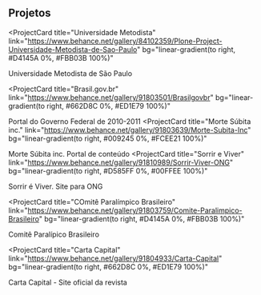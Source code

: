 ## Projetos

<ProjectCard
  title="Universidade Metodista"
  link="https://www.behance.net/gallery/84102359/Plone-Project-Universidade-Metodista-de-Sao-Paulo"
  bg="linear-gradient(to right, #D4145A 0%, #FBB03B 100%)"
>
Universidade Metodista de São Paulo
</ProjectCard>


<ProjectCard
  title="Brasil.gov.br"
  link="https://www.behance.net/gallery/91803501/Brasilgovbr"
  bg="linear-gradient(to right, #662D8C 0%, #ED1E79 100%)"
>
  Portal do Governo Federal de 2010-2011
</ProjectCard>
<ProjectCard
  title="Morte Súbita inc."
  link="https://www.behance.net/gallery/91803639/Morte-Subita-Inc"
  bg="linear-gradient(to right, #009245 0%, #FCEE21 100%)"
>
  Morte Súbita inc. Portal de conteúdo
</ProjectCard>
<ProjectCard
  title="Sorrir e Viver"
  link="https://www.behance.net/gallery/91810989/Sorrir-Viver-ONG"
  bg="linear-gradient(to right, #D585FF 0%, #00FFEE 100%)"
>
  Sorrir é Viver. Site para ONG
</ProjectCard>


<ProjectCard
  title="COmitê Paralímpico Brasileiro"
  link="https://www.behance.net/gallery/91803759/Comite-Paralimpico-Brasileiro"
  bg="linear-gradient(to right, #D4145A 0%, #FBB03B 100%)"
>
 Comitê Paralípico Brasileiro
</ProjectCard>



<ProjectCard
  title="Carta Capital"
  link="https://www.behance.net/gallery/91804933/Carta-Capital"
  bg="linear-gradient(to right, #662D8C 0%, #ED1E79 100%)"
>
 Carta Capital - Site oficial da revista
</ProjectCard>